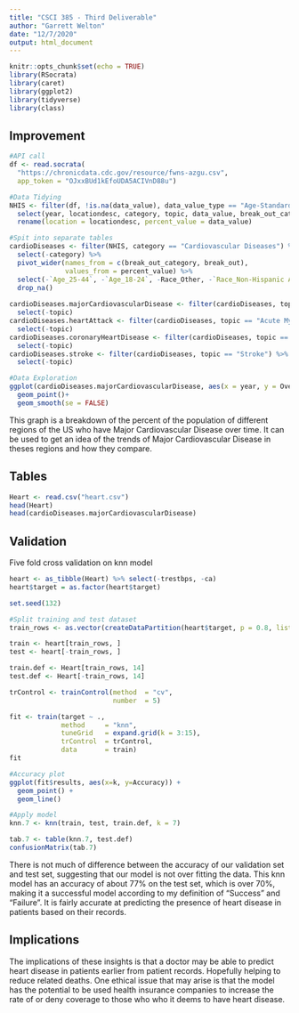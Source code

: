 ```yaml
---
title: "CSCI 385 - Third Deliverable"
author: "Garrett Welton"
date: "12/7/2020"
output: html_document
---
```


```r
knitr::opts_chunk$set(echo = TRUE)
library(RSocrata)
library(caret)
library(ggplot2) 
library(tidyverse)
library(class)
```

## Improvement

```r
#API call
df <- read.socrata(
  "https://chronicdata.cdc.gov/resource/fwns-azgu.csv",
  app_token = "OJxxBUd1kEfoUDA5ACIVnD88u")

#Data Tidying
NHIS <- filter(df, !is.na(data_value), data_value_type == "Age-Standardized" | break_out_category == "Age") %>%
  select(year, locationdesc, category, topic, data_value, break_out_category, break_out) %>%
  rename(location = locationdesc, percent_value = data_value)

#Spit into separate tables
cardioDiseases <- filter(NHIS, category == "Cardiovascular Diseases") %>%
  select(-category) %>%
  pivot_wider(names_from = c(break_out_category, break_out),
              values_from = percent_value) %>%
  select(-`Age_25-44`, -`Age_18-24`, -Race_Other, -`Race_Non-Hispanic Asian`) %>%
  drop_na()
  
cardioDiseases.majorCardiovascularDisease <- filter(cardioDiseases, topic == "Major Cardiovascular Disease") %>%
  select(-topic)
cardioDiseases.heartAttack <- filter(cardioDiseases, topic == "Acute Myocardial Infarction (Heart Attack)") %>%
  select(-topic)
cardioDiseases.coronaryHeartDisease <- filter(cardioDiseases, topic == "Coronary Heart Disease") %>%
  select(-topic)
cardioDiseases.stroke <- filter(cardioDiseases, topic == "Stroke") %>%
  select(-topic)

#Data Exploration
ggplot(cardioDiseases.majorCardiovascularDisease, aes(x = year, y = Overall_Overall, color = location))+
  geom_point()+
  geom_smooth(se = FALSE)
```

This graph is a breakdown of the percent of the population of different regions of the US who have Major Cardiovascular Disease over time. It can be used to get an idea of the trends of Major Cardiovascular Disease in theses regions and how they compare.

## Tables

```r
Heart <- read.csv("heart.csv")
head(Heart)
head(cardioDiseases.majorCardiovascularDisease)
```

## Validation

Five fold cross validation on knn model

```r
heart <- as_tibble(Heart) %>% select(-trestbps, -ca)
heart$target = as.factor(heart$target)

set.seed(132)

#Split training and test dataset
train_rows <- as.vector(createDataPartition(heart$target, p = 0.8, list = FALSE))

train <- heart[train_rows, ]
test <- heart[-train_rows, ]

train.def <- Heart[train_rows, 14]
test.def <- Heart[-train_rows, 14]

trControl <- trainControl(method  = "cv",
                          number  = 5)

fit <- train(target ~ .,
             method     = "knn",
             tuneGrid   = expand.grid(k = 3:15),
             trControl  = trControl,
             data       = train)
fit

#Accuracy plot
ggplot(fit$results, aes(x=k, y=Accuracy)) +
  geom_point() +
  geom_line()

#Apply model
knn.7 <- knn(train, test, train.def, k = 7)

tab.7 <- table(knn.7, test.def)
confusionMatrix(tab.7)
```

There is not much of difference between the accuracy of our validation set and test set, suggesting that our model is not over fitting the data. This knn model has an accuracy of about 77% on the test set, which is over 70%, making it a successful model according to my definition of "Success" and "Failure". It is fairly accurate at predicting the presence of heart disease in patients based on their records.

## Implications

The implications of these insights is that a doctor may be able to predict heart disease in patients earlier from patient records. Hopefully helping to reduce related deaths. One ethical issue that may arise is that the model has the potential to be used health insurance companies to increase the rate of or deny coverage to those who who it deems to have heart disease.
